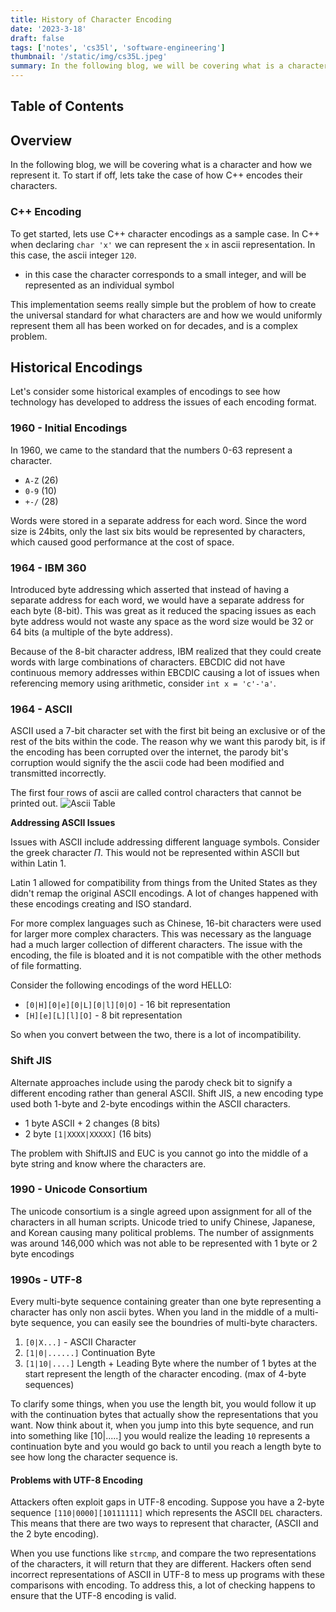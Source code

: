 ```yaml
---
title: History of Character Encoding
date: '2023-3-18'
draft: false
tags: ['notes', 'cs35l', 'software-engineering']
thumbnail: '/static/img/cs35L.jpeg'
summary: In the following blog, we will be covering what is a character and how we represent it.
---
```


## Table of Contents

<TOCInline toc={props.toc} exclude="Table of Contents" toHeading={5} />

## Overview

In the following blog, we will be covering what is a character and how we represent it. To start if off, lets take the case of how C++ encodes their characters.

### C++ Encoding

To get started, lets use C++ character encodings as a sample case. In C++ when declaring `char 'x'` we can represent the `x` in ascii representation. In this case, the ascii integer `120`.

- in this case the character corresponds to a small integer, and will be represented as an individual symbol

This implementation seems really simple but the problem of how to create the universal standard for what characters are and how we would uniformly represent them all has been worked on for decades, and is a complex problem.

## Historical Encodings

Let's consider some historical examples of encodings to see how technology has developed to address the issues of each encoding format.

### 1960 - Initial Encodings

In 1960, we came to the standard that the numbers 0-63 represent a character.

- `A-Z` (26)
- `0-9` (10)
- `+-/` (28)

Words were stored in a separate address for each word. Since the word size is 24bits, only the last six bits would be represented by characters, which caused good performance at the cost of space.

### 1964 - IBM 360

Introduced byte addressing which asserted that instead of having a separate address for each word, we would have a separate address for each byte (8-bit). This was great as it reduced the spacing issues as each byte address would not waste any space as the word size would be 32 or 64 bits (a multiple of the byte address).

Because of the 8-bit character address, IBM realized that they could create words with large combinations of characters. EBCDIC did not have continuous memory addresses within EBCDIC causing a lot of issues when referencing memory using arithmetic, consider `int x = 'c'-'a'`.

### 1964 - ASCII

ASCII used a 7-bit character set with the first bit being an exclusive or of the rest of the bits within the code. The reason why we want this parody bit, is if the encoding has been corrupted over the internet, the parody bit's corruption would signify the the ascii code had been modified and transmitted incorrectly.

The first four rows of ascii are called control characters that cannot be printed out.
![Ascii Table](https://upload.wikimedia.org/wikipedia/commons/thumb/c/cf/USASCII_code_chart.png/800px-USASCII_code_chart.png)

**Addressing ASCII Issues**

Issues with ASCII include addressing different language symbols. Consider the greek character $\Pi$. This would not be represented within ASCII but within Latin 1.

Latin 1 allowed for compatibility from things from the United States as they didn't remap the original ASCII encodings. A lot of changes happened with these encodings creating and ISO standard.

For more complex languages such as Chinese, 16-bit characters were used for larger more complex characters. This was necessary as the language had a much larger collection of different characters. The issue with the encoding, the file is bloated and it is not compatible with the other methods of file formatting.

Consider the following encodings of the word HELLO:

- `[0|H][0|e][0|L][0|l][0|O]` - 16 bit representation
- `[H][e][L][l][O]` - 8 bit representation

So when you convert between the two, there is a lot of incompatibility.

### Shift JIS

Alternate approaches include using the parody check bit to signify a different encoding rather than general ASCII. Shift JIS, a new encoding type used both 1-byte and 2-byte encodings within the ASCII characters.

- 1 byte ASCII + 2 changes (8 bits)
- 2 byte `[1|XXXX|XXXXX]` (16 bits)

The problem with ShiftJIS and EUC is you cannot go into the middle of a byte string and know where the characters are.

### 1990 - Unicode Consortium

The unicode consortium is a single agreed upon assignment for all of the characters in all human scripts. Unicode tried to unify Chinese, Japanese, and Korean causing many political problems. The number of assignments was around 146,000 which was not able to be represented with 1 byte or 2 byte encodings

### 1990s - UTF-8

Every multi-byte sequence containing greater than one byte representing a character has only non ascii bytes. When you land in the middle of a multi-byte sequence, you can easily see the boundries of multi-byte characters.

1. `[0|X...]` - ASCII Character
2. `[1|0|......]` Continuation Byte
3. `[1|10|....]` Length + Leading Byte where the number of 1 bytes at the start represent the length of the character encoding. (max of 4-byte sequences)

To clarify some things, when you use the length bit, you would follow it up with the continuation bytes that actually show the representations that you want. Now think about it, when you jump into this byte sequence, and run into something like [10|.....] you would realize the leading `10` represents a continuation byte and you would go back to until you reach a length byte to see how long the character sequence is.

#### Problems with UTF-8 Encoding

Attackers often exploit gaps in UTF-8 encoding. Suppose you have a 2-byte sequence `[110|0000][10111111]` which represents the ASCII `DEL` characters. This means that there are two ways to represent that character, (ASCII and the 2 byte encoding).

When you use functions like `strcmp`, and compare the two representations of the characters, it will return that they are different. Hackers often send incorrect representations of ASCII in UTF-8 to mess up programs with these comparisons with encoding. To address this, a lot of checking happens to ensure that the UTF-8 encoding is valid.
